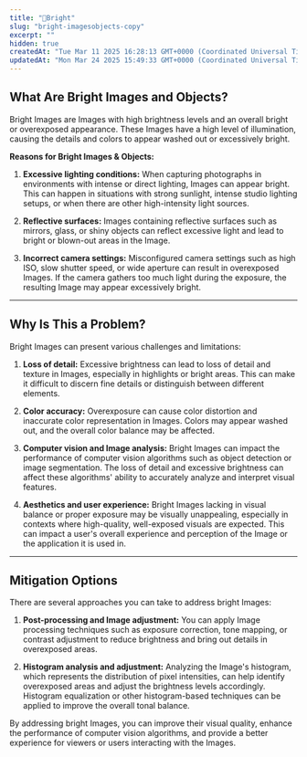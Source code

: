 ```yaml
---
title: "🔵Bright"
slug: "bright-imagesobjects-copy"
excerpt: ""
hidden: true
createdAt: "Tue Mar 11 2025 16:28:13 GMT+0000 (Coordinated Universal Time)"
updatedAt: "Mon Mar 24 2025 15:49:33 GMT+0000 (Coordinated Universal Time)"
---
```

## What Are Bright Images and Objects?

Bright Images are Images with high brightness levels and an overall bright or overexposed appearance. These Images have a high level of illumination, causing the details and colors to appear washed out or excessively bright.

**Reasons for Bright Images & Objects:**

1. **Excessive lighting conditions:** When capturing photographs in environments with intense or direct lighting, Images can appear bright. This can happen in situations with strong sunlight, intense studio lighting setups, or when there are other high-intensity light sources.

2. **Reflective surfaces:** Images containing reflective surfaces such as mirrors, glass, or shiny objects can reflect excessive light and lead to bright or blown-out areas in the Image.

3. **Incorrect camera settings:** Misconfigured camera settings such as high ISO, slow shutter speed, or wide aperture can result in overexposed Images. If the camera gathers too much light during the exposure, the resulting Image may appear excessively bright.

***

## Why Is This a Problem?

Bright Images can present various challenges and limitations:

1. **Loss of detail:** Excessive brightness can lead to loss of detail and texture in Images, especially in highlights or bright areas. This can make it difficult to discern fine details or distinguish between different elements.

2. **Color accuracy:** Overexposure can cause color distortion and inaccurate color representation in Images. Colors may appear washed out, and the overall color balance may be affected.

3. **Computer vision and Image analysis:** Bright Images can impact the performance of computer vision algorithms such as object detection or image segmentation. The loss of detail and excessive brightness can affect these algorithms' ability to accurately analyze and interpret visual features.

4. **Aesthetics and user experience:** Bright Images lacking in visual balance or proper exposure may be visually unappealing, especially in contexts where high-quality, well-exposed visuals are expected. This can impact a user's overall experience and perception of the Image or the application it is used in.

***

## Mitigation Options

There are several approaches you can take to address bright Images:

1. **Post-processing and Image adjustment:** You can apply Image processing techniques such as exposure correction, tone mapping, or contrast adjustment to reduce brightness and bring out details in overexposed areas.

2. **Histogram analysis and adjustment:** Analyzing the Image's histogram, which represents the distribution of pixel intensities, can help identify overexposed areas and adjust the brightness levels accordingly. Histogram equalization or other histogram-based techniques can be applied to improve the overall tonal balance.

By addressing bright Images, you can improve their visual quality, enhance the performance of computer vision algorithms, and provide a better experience for viewers or users interacting with the Images.
